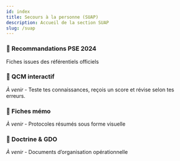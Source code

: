 ---
id: index
title: Secours à la personne (SUAP)
description: Accueil de la section SUAP
slug: /suap
---


<div className="suap-grid">

  <div className="suap-card">
    <h3>📘 <Link to="/docs/suap/recommandation-pse">Recommandations PSE 2024</Link></h3>
    <p>Fiches issues des référentiels officiels</p>
  </div>

  <div className="suap-card">
    <h3>🧠 QCM interactif</h3>
    <p><em>À venir</em> - Teste tes connaissances, reçois un score et révise selon tes erreurs.</p>
  </div>

  <div className="suap-card">
    <h3>📎 Fiches mémo</h3>
    <p><em>À venir</em> - Protocoles résumés sous forme visuelle</p>
  </div>

  <div className="suap-card">
    <h3>📄 Doctrine & GDO</h3>
    <p><em>À venir</em> - Documents d’organisation opérationnelle</p>
  </div>

</div>
